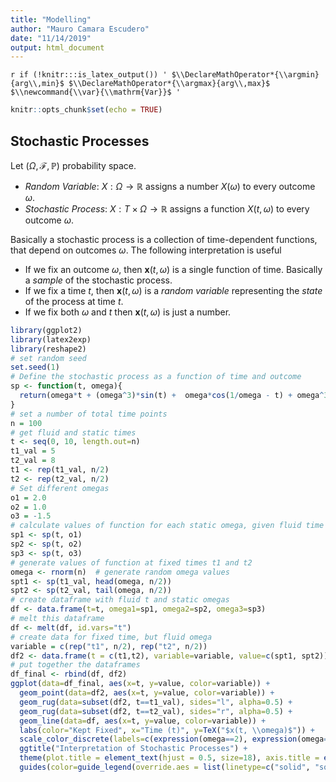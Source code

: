 ```yaml
---
title: "Modelling"
author: "Mauro Camara Escudero"
date: "11/14/2019"
output: html_document
---
```

<!--- For HTML Only --->
`r if (!knitr:::is_latex_output()) '
$\\DeclareMathOperator*{\\argmin}{arg\\,min}$
$\\DeclareMathOperator*{\\argmax}{arg\\,max}$
$\\newcommand{\\var}{\\mathrm{Var}}$
'`
\usepackage[english]{babel}
\usepackage[utf8]{inputenc}
\usepackage{amsmath}
\usepackage{graphicx}
\usepackage{amsthm}
\usepackage[colorinlistoftodos]{todonotes}
\usepackage{listings}
\usepackage{color}
\usepackage[T1]{fontenc}
\usepackage{fullpage}
\usepackage{hyperref}
\usepackage{amssymb}
\usepackage{fullpage}
\usepackage{color}
\usepackage{bm}
\usepackage{mathtools}
\usepackage{algorithm2e}
\newcommand{\def}{\overset{\text{def}}{:=}}
\newcommand{\lop}{\mathcal{L}}
\newcommand{\vect}[1]{\boldsymbol{\mathbf{#1}}}
\newcommand{\norm}[1]{||#1||}
\newcommand{\vx}{\vect{x}}
\newcommand{\vb}{\vect{b}}
\newcommand{\vy}{\vect{y}}
\newcommand{\vz}{\vect{z}}
\newcommand{\ve}{\vect{e}}
\newcommand{\yhat}{\widehat{y}}
\newcommand{\xhat}{\widehat{x}}
\newcommand{\vc}{\vect{c}}
\newcommand{\vr}{\vect{r}}
\newcommand{\vphi}{\vect{\phi}}
\newcommand{\vf}{\vect{f}}
\newcommand{\vY}{\vect{Y}}
\newcommand{\vX}{\vect{X}}
\newcommand{\vw}{\vect{w}}
\newcommand{\thetahatis}{\widehat{\theta}^{(s)}_i}
\newcommand{\thetahat}[1]{\widehat{\theta}^{(#1)}_i}
\newcommand{\vm}{\vect{m}}
\newcommand{\redmath}[1]{\mathbin{\textcolor{red}{\vect{#1}}}}
\newcommand{\redtext}[1]{\textcolor{red}{\vect{#1}}}
\newcommand{\vzero}{\vect{0}}
\newcommand{\vt}{\vect{t}}
\newcommand{\linearpredictor}{\vx_i^T\vbeta}
\newcommand{\vmu}{\vect{\mu}}
\newcommand{\vnu}{\vect{\nu}}
\newcommand{\Var}{\text{Var}}
\newcommand{\veta}{\vect{\eta}}
\newcommand{\vbeta}{\vect{\beta}}
\newcommand{\vepsilon}{\vect{\epsilon}}
\newcommand{\Pbb}{\mathbb{P}}
\newcommand{\Ebb}{\mathbb{E}}
\newcommand{\vdelta}{\vect{\delta}}
\newcommand{\Rbb}{\mathbb{R}}
\newcommand{\vxi}{\vect{\xi}}
\newcommand{\vu}{\vect{u}}
\newcommand{\vW}{\vect{W}}
\newcommand{\vlambda}{\vect{\lambda}}
\newcommand{\dataset}{\mathcal{D}}
\newcommand{\vS}{\vect{S}}
\newcommand{\sample}{\vz^{(l)}}
\newcommand{\MYhref}[3][blue]{\href{#2}{\color{#1}{#3}}}
\newcommand{\sol}[1]{\vx^{(#1)}}
\newcommand{\qtext}[1]{\quad\quad \text{#1}}
\newcommand{\vtheta}{\vect{\theta}}
\newcommand{\bi}[1]{\textbf{\textit{#1}}}
\newcommand{\iid}{\overset{\text{i.i.d.}}{\sim}}
\newcommand{\uniform}{\mathcal{U}(0, 1)}
\newcommand{\qimplies}{\quad\Longrightarrow\quad}
\newcommand{\tp}{\tilde{p}}
\newcommand{\nul}{\Theta^{(0)}}
\newcommand{\alter}{\Theta^{(1)}}
\newcommand{\const}{\mathcal{Z}}
\newcommand{\tq}{\tilde{q}}
\newcommand{\vxhat}{\widehat{\vx}}
\newcommand{\tvx}{\widetilde{\vx}}
\newcommand{\tr}{\tilde{r}}
\newcommand{\like}{\mathcal{L}}
\newcommand{\kl}[2]{\text{KL}(#1\,\,||\,\,#2)}
\newcommand{\logit}[1]{\log\left(\frac{#1}{1-#1}\right)}
\newcommand{\elbo}[1]{\text{elbo}(#1)}
\newcommand{\eval}{\biggr\rvert}
\newcommand{\normal}{\mathcal{N}}
\newcommand{\class}{\mathcal{C}}
\newcommand{\infor}{\mathcal{I}}
\newcommand{\variance}{\text{Var}}
\newcommand{\vSigma}{\vect{\Sigma}}
\newcommand{\lp}[3]{
    \begin{equation*}
    \begin{alignat}{2}
    &\!\min       &\qquad& #1\\
    &\text{s.t.} &      & #2\\
    &                  &      & #3
    \end{alignat}
    \end{equation*}
}
\newcommand{\lpmax}[3]{
    \begin{equation*}
    \begin{alignat}{2}
    &\!\max       &\qquad& #1\\
    &\text{s.t.} &      & #2\\
    &                  &      & #3
    \end{alignat}
    \end{equation*}
}
```r
knitr::opts_chunk$set(echo = TRUE)
```

## Stochastic Processes
Let $(\Omega, \mathcal{F}, \mathbb{P})$  probability space.

* _Random Variable_: $X:\Omega\to\mathbb{R}$ assigns a number $X(\omega)$ to every outcome $\omega$.
* _Stochastic Process_: $X:T\times\Omega\to\mathbb{R}$ assigns a function $X(t, \omega)$ to every outcome $\omega$.

Basically a stochastic process is a collection of time-dependent functions, that depend on outcomes $\omega$. The following interpretation is useful

* If we fix an outcome $\omega$, then $\vx(t, \omega)$ is a single function of time. Basically a _sample_ of the stochastic process.
* If we fix a time $t$, then $\vx(t, \omega)$ is a _random variable_ representing the _state_ of the process at time $t$.
* If we fix both $\omega$ and $t$ then $\vx(t, \omega)$ is just a number.


```r
library(ggplot2)
library(latex2exp)
library(reshape2)
# set random seed
set.seed(1)
# Define the stochastic process as a function of time and outcome
sp <- function(t, omega){
  return(omega*t + (omega^3)*sin(t) +  omega*cos(1/omega - t) + omega^3)
}
# set a number of total time points
n = 100
# get fluid and static times
t <- seq(0, 10, length.out=n)
t1_val = 5
t2_val = 8
t1 <- rep(t1_val, n/2)
t2 <- rep(t2_val, n/2)
# Set different omegas
o1 = 2.0
o2 = 1.0
o3 = -1.5
# calculate values of function for each static omega, given fluid time
sp1 <- sp(t, o1)
sp2 <- sp(t, o2)
sp3 <- sp(t, o3)
# generate values of function at fixed times t1 and t2
omega <- rnorm(n)  # generate random omega values
spt1 <- sp(t1_val, head(omega, n/2))
spt2 <- sp(t2_val, tail(omega, n/2))
# create dataframe with fluid t and static omegas
df <- data.frame(t=t, omega1=sp1, omega2=sp2, omega3=sp3)
# melt this dataframe
df <- melt(df, id.vars="t")
# create data for fixed time, but fluid omega
variable = c(rep("t1", n/2), rep("t2", n/2))
df2 <- data.frame(t = c(t1,t2), variable=variable, value=c(spt1, spt2))
# put together the dataframes
df_final <- rbind(df, df2)
ggplot(data=df_final, aes(x=t, y=value, color=variable)) + 
  geom_point(data=df2, aes(x=t, y=value, color=variable)) + 
  geom_rug(data=subset(df2, t==t1_val), sides="l", alpha=0.5) + 
  geom_rug(data=subset(df2, t==t2_val), sides="r", alpha=0.5) + 
  geom_line(data=df, aes(x=t, y=value, color=variable)) +
  labs(color="Kept Fixed", x="Time (t)", y=TeX("$x(t, \\omega)$")) + 
  scale_color_discrete(labels=c(expression(omega==2), expression(omega==1), expression(omega==-1.5), expression(t==5),expression(t==8))) + 
  ggtitle("Interpretation of Stochastic Processes") + 
  theme(plot.title = element_text(hjust = 0.5, size=18), axis.title = element_text(size=15)) + 
  guides(color=guide_legend(override.aes = list(linetype=c("solid", "solid", "solid", rep("blank", 2)))))
```






